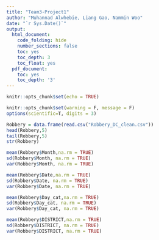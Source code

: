 ```yaml
---
title: "Team3-Project1"
author: "Muhannad Alwhebie, Liang Gao, Nammin Woo"
date: "`r Sys.Date()`"
output:
  html_document:
    code_folding: hide
    number_sections: false
    toc: yes
    toc_depth: 3
    toc_float: yes
  pdf_document:
    toc: yes
    toc_depth: '3'
---
```


```r
knitr::opts_chunk$set(echo = TRUE)
```

```r
knitr::opts_chunk$set(warning = F, message = F)
options(scientific=T, digits = 3) 
```

```r
Robbery = data.frame(read.csv("Robbery_DC_clean.csv"))
head(Robbery,5)
tail(Robbery,5)
str(Robbery)
```

```r
mean(Robbery$Month,na.rm = TRUE)
sd(Robbery$Month, na.rm = TRUE)
var(Robbery$Month, na.rm = TRUE)
```

```r
mean(Robbery$Date,na.rm = TRUE)
sd(Robbery$Date, na.rm = TRUE)
var(Robbery$Date, na.rm = TRUE)
```

```r
mean(Robbery$Day_cat,na.rm = TRUE)
sd(Robbery$Day_cat, na.rm = TRUE)
var(Robbery$Day_cat, na.rm = TRUE)
```

```r
mean(Robbery$DISTRICT,na.rm = TRUE)
sd(Robbery$DISTRICT, na.rm = TRUE)
var(Robbery$DISTRICT, na.rm = TRUE)
```

